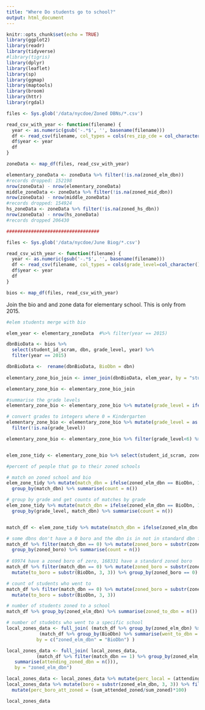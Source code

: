 ```yaml
---
title: "Where Do students go to school?"
output: html_document
---
```


```r
knitr::opts_chunk$set(echo = TRUE)
library(ggplot2)
library(readr)
library(tidyverse)
#library(tigris)
library(dplyr)
library(leaflet)
library(sp)
library(ggmap)
library(maptools)
library(broom)
library(httr)
library(rgdal)

files <- Sys.glob('/data/nycdoe/Zoned DBNs/*.csv')

read_csv_with_year <- function(filename) {
  year <- as.numeric(gsub('-.*$', '', basename(filename)))
  df <- read_csv(filename, col_types = cols(res_zip_cde = col_character(), census_block  = col_character(), census_tract = col_character()))
  df$year <- year
  df
}

zoneData <- map_df(files, read_csv_with_year)

elementary_zoneData <- zoneData %>% filter(!is.na(zoned_elm_dbn))
#records dropped: 152198
nrow(zoneData) - nrow(elementary_zoneData)
middle_zoneData <- zoneData %>% filter(!is.na(zoned_mid_dbn))
nrow(zoneData) - nrow(middle_zoneData)
#records dropped: 154924
hs_zoneData <- zoneData %>% filter(!is.na(zoned_hs_dbn))
nrow(zoneData) - nrow(hs_zoneData)
#records dropped 206430

##################################

files <- Sys.glob('/data/nycdoe/June Biog/*.csv')

read_csv_with_year <- function(filename) {
  year <- as.numeric(gsub('-.*$', '', basename(filename)))
  df <- read_csv(filename, col_types = cols(grade_level=col_character(), grade_code=col_character(), admit_code=col_character(), adcode=col_character(),fall_days_present = col_character(), spring_days_present = col_character()))
  df$year <- year
  df
}

bios <- map_df(files, read_csv_with_year)


```


Join the bio and and zone data for elementary school. This is only from 2015.
```R

#elem students merge with bio

elem_year <- elementary_zoneData  #%>% filter(year == 2015)

dbnBioData <- bios %>% 
  select(student_id_scram, dbn, grade_level, year) %>%
  filter(year == 2015)

dbnBioData <-  rename(dbnBioData, BioDbn = dbn)
 
elementary_zone_bio_join <- inner_join(dbnBioData, elem_year, by = "student_id_scram" )

elementary_zone_bio <- elementary_zone_bio_join
```


```R
#summarise the grade levels
elementary_zone_bio <- elementary_zone_bio %>% mutate(grade_level = ifelse(grade_level == "0K", "00", grade_level))

# convert grades to integers where 0 = Kindergarten
elementary_zone_bio <- elementary_zone_bio %>% mutate(grade_level = as.integer(grade_level)) %>%
  filter(!is.na(grade_level)) 

elementary_zone_bio <- elementary_zone_bio %>% filter(grade_level<6) %>% select(year.x, BioDbn, zoned_elm_dbn, student_id_scram, grade_level)


elem_zone_tidy <- elementary_zone_bio %>% select(student_id_scram, zoned_elm_dbn, BioDbn, grade_level)

#percent of people that go to their zoned schools

```

```r
# match on zoned school and bio
elem_zone_tidy %>% mutate(match_dbn = ifelse(zoned_elm_dbn == BioDbn, 1, 0)) %>% 
  group_by(match_dbn) %>% summarise(count = n())

# group by grade and get counts of matches by grade
elem_zone_tidy %>% mutate(match_dbn = ifelse(zoned_elm_dbn == BioDbn, 1, 0)) %>% 
  group_by(grade_level, match_dbn) %>% summarise(count = n())


match_df <- elem_zone_tidy %>% mutate(match_dbn = ifelse(zoned_elm_dbn == BioDbn, 1, 0))

```

```r

# some dbns don't have a 0 boro and the dbn is in not in standard dbn format
match_df %>% filter(match_dbn == 0) %>% mutate(zoned_boro = substr(zoned_elm_dbn, 3,3)) #%>% 
  group_by(zoned_boro) %>% summarise(count = n())
  
# 69974 have a zoned boro of zero, 168331 have a standard zoned boro
match_df %>% filter(match_dbn == 0) %>% mutate(zoned_boro = substr(zoned_elm_dbn, 3,3)) %>%
  mutate(to_boro = substr(BioDbn, 3, 3)) %>% group_by(zoned_boro == 0) %>% summarise(count = n())

# count of students who went to 
match_df %>% filter(match_dbn == 0) %>% mutate(zoned_boro = substr(zoned_elm_dbn, 3,3)) %>%
  mutate(to_boro = substr(BioDbn, 3, 3))

# number of students zoned to a school
match_df %>% group_by(zoned_elm_dbn) %>% summarise(zoned_to_dbn = n())

# number of studebts who went to a specific school
local_zones_data <- full_join( (match_df %>% group_by(zoned_elm_dbn) %>% summarise(zoned_to_dbn = n())), 
            (match_df %>% group_by(BioDbn) %>% summarise(went_to_dbn = n())),
           by = c("zoned_elm_dbn" = "BioDbn") )

local_zones_data <- full_join( local_zones_data, 
           (match_df %>% filter(match_dbn == 1) %>% group_by(zoned_elm_dbn) %>% 
   summarise(attending_zoned_dbn = n())),
   by = "zoned_elm_dbn")

local_zones_data <- local_zones_data %>% mutate(perc_local = (attending_zoned_dbn/went_to_dbn)*100)
local_zones_data %>% mutate(boro = substr(zoned_elm_dbn, 3, 3)) %>% filter(!is.na(attending_zoned_dbn)) %>% group_by(boro) %>% summarize(sum_attended_zoned=sum(attending_zoned_dbn), sum_zoned= sum(zoned_to_dbn)) %>%
  mutate(perc_boro_att_zoned = (sum_attended_zoned/sum_zoned)*100)

local_zones_data
```

```R

```